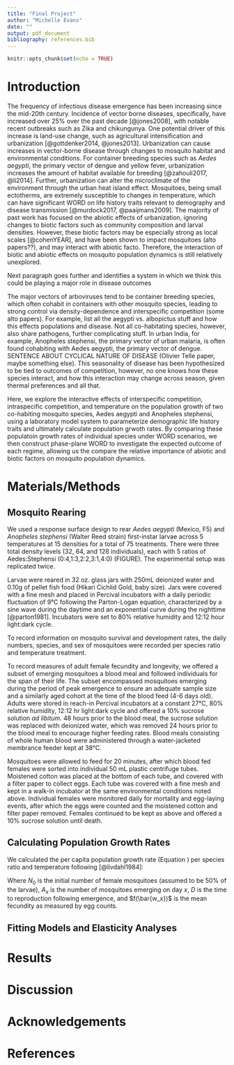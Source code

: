 ```yaml
---
title: "Final Project"
author: "Michelle Evans"
date: ""
output: pdf_document
bibliography: references.bib
---
```


```r
knitr::opts_chunk$set(echo = TRUE)
```


# Introduction

The frequency of infectious disease emergence has been increasing since the mid-20th century. Incidence of vector borne diseases, specifically, have increased over 25% over the past decade [@jones2008], with notable recent outbreaks such as Zika and chikungunya. One potential driver of this increase is land-use change, such as agricultural intensification and urbanization [@gottdenker2014, @jones2013]. Urbanization can cause increases in vector-borne disease through changes to mosquito habitat and environmental conditions. For container breeding species such as *Aedes aegypti*, the primary vector of dengue and yellow fever, urbanization increases the amount of habitat available for breeding [@zahouli2017, @li2014]. Further, urbanization can alter the microclimate of the environment through the urban heat island effect. Mosquitoes, being small ectotherms, are extremely susceptible to changes in temperature, which can have significant WORD on life history traits relevant to demography and disease transmission [@murdock2017, @paaijmans2009]. The majority of past work has focused on the abiotic effects of urbanization, ignoring changes to biotic factors such as community composition and larval densities.  However, these biotic factors may be especially strong as local scales [@cohenYEAR], and have been shown to impact mosquitoes (alto papers??), and may interact with abiotic facto. Therefore, the interaction of biotic and abiotic effects on mosquito population dynamics is still relatively unexplored.

Next paragraph goes further and identifies a system in which we think this could be playing a major role in disease outcomes

The major vectors of arboviruses tend to be container breeding species, which often cohabit in containers with other mosquito species, leading to strong control via density-dependence and interspecific competition (some alto papers). For example, list all the aegypti vs. albopictus stuff and how this effects populations and disease. Not all co-habitating species, however, also share pathogens, further complicating stuff. In urban India, for example, Anopheles stephensi, the primary vector of urban malaria, is often found cohabiting with Aedes aegypti, the primary vector of dengue. SENTENCE ABOUT CYCLICAL NATURE OF DISEASE (Olivier Telle paper, maybe something else). This seasonality of disease has been hypothesized to be tied to outcomes of competition, however, no one knows how these species interact, and how this interaction may change across season, given thermal preferences and all that.

Here, we explore the interactive effects of interspecific competition, intraspecific competition, and temperature on the population growth of two co-habiting mosquito species, Aedes aegypti and Anopheles stephensi, using a laboratory model system to parameterize demographic life history traits and ultimately calculate population grwoth rates. By comparing these populatoin growth rates of individual species under WORD scenarios, we then construct phase-plane WORD to investigate the expected outcome of each regime, allowing us the compare the relative importance of abiotic and biotic factors on mosquito population dynamics.

# Materials/Methods

## Mosquito Rearing

We used a response surface design to rear  *Aedes aegypti* (Mexico, F5) and *Anopheles stephensi* (Walter Reed strain) first-instar larvae across 5 temperatures at 15 densities for a total of 75 treatments. There were three total density levels (32, 64, and 128 individuals), each with 5 ratios of Aedes:Stephensi (0:4,1:3,2:2,3:1,4:0) (FIGURE). The experimental setup was replicated twice.

Larvae were reared in 32 oz. glass jars with 250mL deionized water and 0.10g of pellet fish food (Hikari Cichlid Gold, baby size). Jars were covered with a fine mesh and placed in Percival incubators with a daily periodic fluctuation of 9&deg;C following the Parton-Logan equation, characterized by a sine wave during the daytime and an exponential curve during the nighttime [@parton1981]. Incubators were set to 80\% relative humidity and 12:12 hour light:dark cycle.

To record information on mosquito survival and development rates, the daily numbers, species, and sex of mosquitoes were recorded per species ratio and temperature treatment.

To record measures of adult female fecundity and longevity, we offered a subset of emerging mosquitoes a blood meal and followed individuals for the span of their life. The subset encompassed mosquitoes emerging during the period of peak emergence to ensure an adequate sample size and a similarly aged cohort at the time of the blood feed (4-6 days old). Adults were stored in reach-in Percival incubators at a constant 27&deg;C, 80\% relative humidity, 12:12 hr light:dark cycle and offered a 10\%  sucrose solution *ad libitum*. 48 hours prior to the blood meal, the sucrose solution was replaced with deionized water, which was removed 24 hours prior to the blood meal to encourage higher feeding rates. Blood meals consisting of whole human blood were administered through a water-jacketed membrance feeder kept at 38&deg;C. 

Mosquitoes were allowed to feed for 20 minutes, after which blood fed females were sorted into individual 50 mL plastic centrifuge tubes. Moistened cotton was placed at the bottom of each tube, and covered with a filter paper to collect eggs. Each tube was covered with a fine mesh and kept in a walk-in incubator at the same environmental conditions noted above. Individual females were monitored daily for mortality and egg-laying events, after which the eggs were counted and the moistened cotton and filter paper removed. Females continued to be kept as above and offered a 10\% sucrose solution until death.

## Calculating Population Growth Rates

We calculated the per capita population growth rate (Equation \ref{eq:1}) per species ratio and temperature following [@livdahl1984]:

\begin{equation} \label{eq:1}
r' = \frac{ln(\frac{1}{N_0}\sum_{x}^{ }{A_x}f(\bar{w_x}))}{D+\frac{\sum_{x}^{ }xA_xf(\bar{w_x})}{\sum_{x}^{ }A_xf(\bar{w_x})}}
\end{equation}

Where $N_0$ is the initial number of female mosquitoes (assumed to be 50\% of the larvae), $A_x$ is the number of mosquitoes emerging on day $x$, $D$ is the time to reproduction following emergence, and $f(\bar{w_x})$ is the mean fecundity as measured by egg counts.

## Fitting Models and Elasticity Analyses

# Results

# Discussion

# Acknowledgements

# References